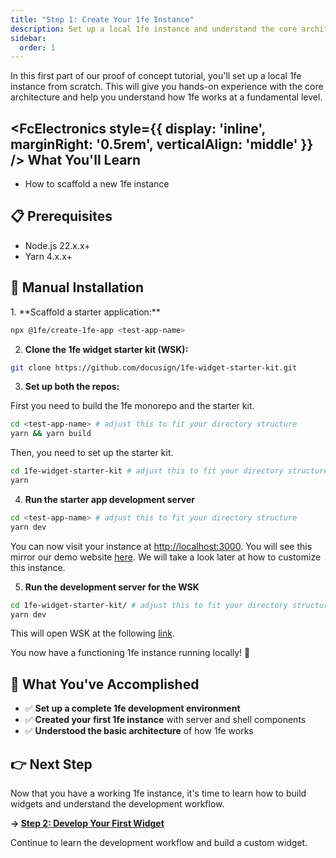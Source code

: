 ```yaml
---
title: "Step 1: Create Your 1fe Instance"
description: Set up a local 1fe instance and understand the core architecture
sidebar:
  order: 1
---
```



In this first part of our proof of concept tutorial, you'll set up a local 1fe instance from scratch. This will give you hands-on experience with the core architecture and help you understand how 1fe works at a fundamental level.

## <FcElectronics style={{ display: 'inline', marginRight: '0.5rem', verticalAlign: 'middle' }} /> What You'll Learn

- How to scaffold a new 1fe instance

## 📋 Prerequisites

- Node.js 22.x.x+
- Yarn 4.x.x+

## 🔧 Manual Installation

<div className="prose">
1. **Scaffold a starter application:**

```bash
npx @1fe/create-1fe-app <test-app-name>
```

2. **Clone the 1fe widget starter kit (WSK):**

```bash
git clone https://github.com/docusign/1fe-widget-starter-kit.git
```

3. **Set up both the repos:**

First you need to build the 1fe monorepo and the starter kit.

```bash
cd <test-app-name> # adjust this to fit your directory structure
yarn && yarn build
```

Then, you need to set up the starter kit.

```bash
cd 1fe-widget-starter-kit # adjust this to fit your directory structure
yarn
```

4. **Run the starter app development server**

```bash
cd <test-app-name> # adjust this to fit your directory structure
yarn dev
```

You can now visit your instance at [http://localhost:3000](http://localhost:3000). You will see this mirror our demo website [here](https://demo.1fe.com/). We will take a look later at how to customize this instance.

5. **Run the development server for the WSK**

```bash
cd 1fe-widget-starter-kit/ # adjust this to fit your directory structure
yarn dev
```

This will open WSK at the following [link](http://localhost:3001/playground?widgetUrl=http%3A%2F%2F127.0.0.1%3A8080%2Fjs%2F1fe-bundle.js).

You now have a functioning 1fe instance running locally! 🎉

## 🎯 What You've Accomplished

- ✅ **Set up a complete 1fe development environment**
- ✅ **Created your first 1fe instance** with server and shell components
- ✅ **Understood the basic architecture** of how 1fe works

## 👉 Next Step

Now that you have a working 1fe instance, it's time to learn how to build widgets and understand the development workflow.

**→ [Step 2: Develop Your First Widget](/tutorials/setup-and-deploy-1fe-poc/develop-locally/)**

Continue to learn the development workflow and build a custom widget.

</div>
